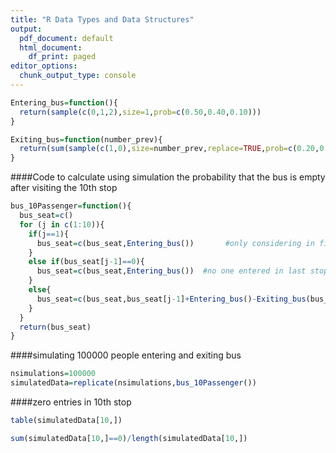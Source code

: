---
title: "R Data Types and Data Structures"
output:
  pdf_document: default
  html_document:
    df_print: paged
editor_options:
  chunk_output_type: console
---

```{r}
Entering_bus=function(){
  return(sample(c(0,1,2),size=1,prob=c(0.50,0.40,0.10)))
}
```

```{r}
Exiting_bus=function(number_prev){
  return(sum(sample(c(1,0),size=number_prev,replace=TRUE,prob=c(0.20,0.80))))
}
```

####Code to calculate using simulation the probability that the bus is empty after visiting the 10th stop
```{r}
bus_10Passenger=function(){
  bus_seat=c()
  for (j in c(1:10)){
    if(j==1){
      bus_seat=c(bus_seat,Entering_bus())       #only considering in first stop
    }
    else if(bus_seat[j-1]==0){        
      bus_seat=c(bus_seat,Entering_bus())  #no one entered in last stop so consider entry not exit
    }
    else{                      
      bus_seat=c(bus_seat,bus_seat[j-1]+Entering_bus()-Exiting_bus(bus_seat[j-1]))
    }
  }
  return(bus_seat)
}
```

####simulating 100000 people entering and exiting bus
```{r}
nsimulations=100000
simulatedData=replicate(nsimulations,bus_10Passenger())
```

####zero entries in 10th stop
```{r}
table(simulatedData[10,])
```

```{r}
sum(simulatedData[10,]==0)/length(simulatedData[10,])
```

